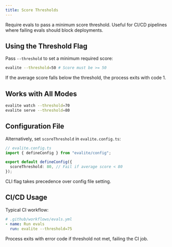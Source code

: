 ```yaml
---
title: Score Thresholds
---
```


Require evals to pass a minimum score threshold. Useful for CI/CD pipelines where failing evals should block deployments.

## Using the Threshold Flag

Pass `--threshold` to set a minimum required score:

```bash
evalite --threshold=50 # Score must be >= 50
```

If the average score falls below the threshold, the process exits with code 1.

## Works with All Modes

```bash
evalite watch --threshold=70
evalite serve --threshold=80
```

## Configuration File

Alternatively, set `scoreThreshold` in `evalite.config.ts`:

```ts
// evalite.config.ts
import { defineConfig } from "evalite/config";

export default defineConfig({
  scoreThreshold: 80, // Fail if average score < 80
});
```

CLI flag takes precedence over config file setting.

## CI/CD Usage

Typical CI workflow:

```yaml
# .github/workflows/evals.yml
- name: Run evals
  run: evalite --threshold=75
```

Process exits with error code if threshold not met, failing the CI job.

